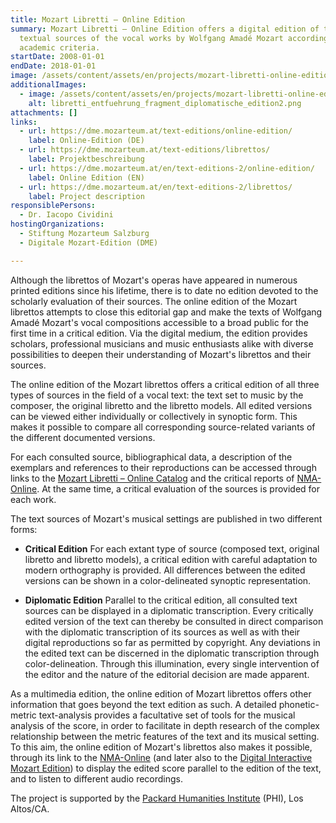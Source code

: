 ```yaml
---
title: Mozart Libretti – Online Edition
summary: Mozart Libretti – Online Edition offers a digital edition of the
  textual sources of the vocal works by Wolfgang Amadé Mozart according to
  academic criteria.
startDate: 2008-01-01
endDate: 2018-01-01
image: /assets/content/assets/en/projects/mozart-libretti-online-edition/libretti_kachelbild2.png
additionalImages:
  - image: /assets/content/assets/en/projects/mozart-libretti-online-edition/additionalImages/libretti_entfuehrung_fragment_diplomatische_edition2.png
    alt: libretti_entfuehrung_fragment_diplomatische_edition2.png
attachments: []
links:
  - url: https://dme.mozarteum.at/text-editions/online-edition/
    label: Online-Edition (DE)
  - url: https://dme.mozarteum.at/text-editions/librettos/
    label: Projektbeschreibung
  - url: https://dme.mozarteum.at/en/text-editions-2/online-edition/
    label: Online Edition (EN)
  - url: https://dme.mozarteum.at/en/text-editions-2/librettos/
    label: Project description
responsiblePersons:
  - Dr. Iacopo Cividini
hostingOrganizations:
  - Stiftung Mozarteum Salzburg
  - Digitale Mozart-Edition (DME)

---
```

Although the librettos of Mozart's operas have appeared in numerous printed editions since his lifetime, there is to date no edition devoted to the scholarly evaluation of their sources. The online edition of the Mozart librettos attempts to close this editorial gap and make the texts of Wolfgang Amadé Mozart's vocal compositions accessible to a broad public for the first time in a critical edition. Via the digital medium, the edition provides scholars, professional musicians and music enthusiasts alike with diverse possibilities to deepen their understanding of Mozart's librettos and their sources.

The online edition of the Mozart librettos offers a critical edition of all three types of sources in the field of a vocal text: the text set to music by the composer, the original libretto and the libretto models. All edited versions can be viewed either individually or collectively in synoptic form. This makes it possible to compare all corresponding source-related variants of the different documented versions.

For each consulted source, bibliographical data, a description of the exemplars and references to their reproductions can be accessed through links to the [Mozart Libretti – Online Catalog](https://dme.mozarteum.at/DME/search/index.php?l=2) and the critical reports of [NMA-Online](http://dme.mozarteum.at/DME/nma/). At the same time, a critical evaluation of the sources is provided for each work.

The text sources of Mozart's musical settings are published in two different forms:

*   **Critical Edition**
    For each extant type of source (composed text, original libretto and libretto models), a critical edition with careful adaptation to modern orthography is provided. All differences between the edited versions can be shown in a color-delineated synoptic representation.

*   **Diplomatic Edition**
    Parallel to the critical edition, all consulted text sources can be displayed in a diplomatic transcription. Every critically edited version of the text can thereby be consulted in direct comparison with the diplomatic transcription of its sources as well as with their digital reproductions so far as permitted by copyright. Any deviations in the edited text can be discerned in the diplomatic transcription through color-delineation. Through this illumination, every single intervention of the editor and the nature of the editorial decision are made apparent.

As a multimedia edition, the online edition of Mozart librettos offers other information that goes beyond the text edition as such. A detailed phonetic-metric text-analysis provides a facultative set of tools for the musical analysis of the score, in order to facilitate in depth research of the complex relationship between the metric features of the text and its musical setting. To this aim, the online edition of Mozart's librettos also makes it possible, through its link to the [NMA-Online](http://dme.mozarteum.at/DME/nma/) (and later also to the [Digital Interactive Mozart Edition](https://dme.mozarteum.at/en/music/edition/)) to display the edited score parallel to the edition of the text, and to listen to different audio recordings.

The project is supported by the [Packard Humanities Institute](http://packhum.org/) (PHI), Los Altos/CA.
